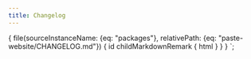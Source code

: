 ```yaml
---
title: Changelog
---
```



  {
    file(sourceInstanceName: {eq: "packages"}, relativePath: {eq: "paste-website/CHANGELOG.md"}) {
      id
      childMarkdownRemark {
        html
      }
    }
  }
`;


<content>

<ComponentChangelog data={props.data.file.childMarkdownRemark.html}/>

</content>
